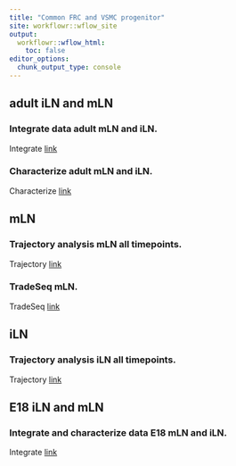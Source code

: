 ```yaml
---
title: "Common FRC and VSMC progenitor"
site: workflowr::wflow_site
output:
  workflowr::wflow_html:
    toc: false
editor_options:
  chunk_output_type: console
---
```


## adult iLN and mLN
### Integrate data adult mLN and iLN. 
Integrate
[link](adult_mLN_iLN.html)

### Characterize adult mLN and iLN. 
Characterize
[link](adult_mLN_iLN2.html)

## mLN
### Trajectory analysis mLN all timepoints. 
Trajectory
[link](mLNEYFPpos.html)

### TradeSeq mLN. 
TradeSeq
[link](tradeSeq.html)

## iLN
### Trajectory analysis iLN all timepoints. 
Trajectory
[link](iLNEYFPpos.html)

## E18 iLN and mLN
### Integrate and characterize data E18 mLN and iLN. 
Integrate
[link](E18_mLN_iLN.html)
